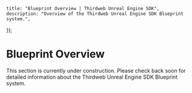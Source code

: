 
    title: "Blueprint Overview | Thirdweb Unreal Engine SDK",
    description: "Overview of the Thirdweb Unreal Engine SDK Blueprint system.",
});

# Blueprint Overview

This section is currently under construction. Please check back soon for detailed information about the Thirdweb Unreal Engine SDK Blueprint system.

<Blueprint code={createOAuthWalletNode} />
<Script src="/lib/klee.min.js" />
